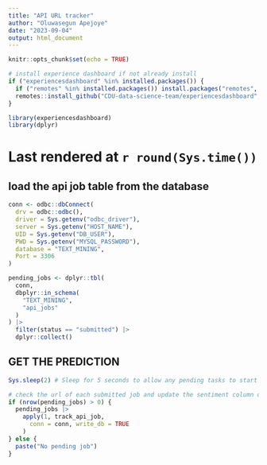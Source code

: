 ```yaml
---
title: "API URL tracker"
author: "Oluwasegun Apejoye"
date: "2023-09-04"
output: html_document
---
```


```r
knitr::opts_chunk$set(echo = TRUE)

# install experience dashboard if not already install
if ("experiencesdashboard" %in% installed.packages()) {
  if ("remotes" %in% installed.packages()) install.packages("remotes", repos = "http://cran.r-project.org")
  remotes::install_github("CDU-data-science-team/experiencesdashboard", upgrade = "never", quiet = TRUE)
}

library(experiencesdashboard)
library(dplyr)
```

# Last rendered at `r round(Sys.time())`

## load the api job table from the database

```r
conn <- odbc::dbConnect(
  drv = odbc::odbc(),
  driver = Sys.getenv("odbc_driver"),
  server = Sys.getenv("HOST_NAME"),
  UID = Sys.getenv("DB_USER"),
  PWD = Sys.getenv("MYSQL_PASSWORD"),
  database = "TEXT_MINING",
  Port = 3306
)

pending_jobs <- dplyr::tbl(
  conn,
  dbplyr::in_schema(
    "TEXT_MINING",
    "api_jobs"
  )
) |>
  filter(status == "submitted") |>
  dplyr::collect()
```

## GET THE PREDICTION
```r
Sys.sleep(2) # Sleep for 5 seconds to allow any pending tasks to start in the API.

# check the url of each submitted job and update the sentiment column of the main database table if the prediction is ready
if (nrow(pending_jobs) > 0) {
  pending_jobs |>
    apply(1, track_api_job,
      conn = conn, write_db = TRUE
    )
} else {
  paste("No pending job")
}
```
